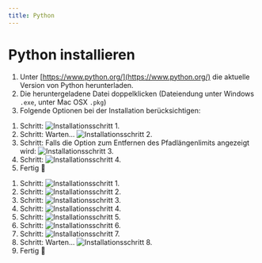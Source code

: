 ```yaml
---
title: Python
---
```




# Python installieren

1. Unter [https://www.python.org/](https://www.python.org/) die aktuelle Version von Python herunterladen.
2. Die heruntergeladene Datei doppelklicken (Dateiendung unter Windows `.exe`, unter Mac OSX `.pkg`)
3. Folgende Optionen bei der Installation berücksichtigen:

<OsTabs>
<TabItem value="win">

1. Schritt: ![Installationsschritt 1.](images/python-3.9/win-01.png)
2. Schritt: Warten... ![Installationsschritt 2.](images/python-3.9/win-02.png)
3. Schritt: Falls die Option zum Entfernen des Pfadlängenlimits angezeigt wird: ![Installationsschritt 3.](images/python-3.9/win-03.png)
4. Schritt: ![Installationsschritt 4.](images/python-3.9/win-04.png)
5. Fertig 🥳

</TabItem>
<TabItem value="mac">

1. Schritt: ![Installationsschritt 1.](images/python-3.9/osx-01.png)
2. Schritt: ![Installationsschritt 2.](images/python-3.9/osx-02.png)
3. Schritt: ![Installationsschritt 3.](images/python-3.9/osx-03.png)
4. Schritt: ![Installationsschritt 4.](images/python-3.9/osx-04.png)
5. Schritt: ![Installationsschritt 5.](images/python-3.9/osx-05.png)
6. Schritt: ![Installationsschritt 6.](images/python-3.9/osx-06.png)
7. Schritt: ![Installationsschritt 7.](images/python-3.9/osx-07.png)
8. Schritt: Warten... ![Installationsschritt 8.](images/python-3.9/osx-08.png)
9. Fertig 🥳

</TabItem>
</OsTabs>